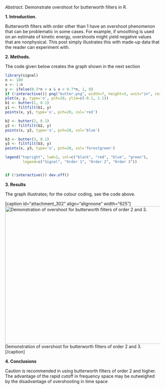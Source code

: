 *Abstract.* Demonstrate overshoot for butterworth filters in R.

**1. Introduction.**

Butterworth filters with order other than 1 have an overshoot phenomenon that can be problematic in some cases.  For example, if smoothing is used on an estimate of kinetic energy, overshoots might yield negative values that are nonphysical.  This post simply illustrates this with made-up data that the reader can experiment with.  

**2. Methods.**

The code given below creates the graph shown in the next section

```r
library(signal)
n <- 100
x <- 1:n
y <- ifelse(0.3*n < x & x < 0.7*n, 1, 0)
if (!interactive()) png("butter.png", width=7, height=5, unit="in", res=150, pointsize=9)
plot(x, y, type='o', pch=20, ylim=c(-0.1, 1.1))
b1 <- butter(1, 0.1)
y1 <- filtfilt(b1, y)
points(x, y1, type='o', pch=20, col='red')

b2 <- butter(2, 0.1)
y2 <- filtfilt(b2, y)
points(x, y2, type='o', pch=20, col='blue')

b3 <- butter(3, 0.1)
y3 <- filtfilt(b3, y)
points(x, y3, type='o', pch=20, col='forestgreen')

legend("topright", lwd=2, col=c("black", "red", "blue", "green"),
        legend=c("Signal", "Order 1", "Order 2", "Order 3"))


if (!interactive()) dev.off()

```

**3. Results**

The graph illustrates; for the colour coding, see the code above.

[caption id="attachment_302" align="alignnone" width="625"]<a href="http://saltydrip.files.wordpress.com/2014/01/butter.png"><img class="size-large wp-image-302" alt="Demonstration of overshoot for butterworth filters of order 2 and 3." src="http://saltydrip.files.wordpress.com/2014/01/butter.png?w=625" width="625" height="446" /></a> Demonstration of overshoot for butterworth filters of order 2 and 3.[/caption]


**4. Conclusions**

Caution is recommended in using butterworth filters of order 2 and higher. The advantage of the rapid cutoff in frequency space may be outweighed by the disadvantage of overshooting in time space
